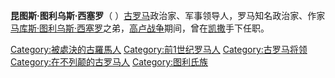 '''昆图斯·图利乌斯·西塞罗'''（{{lang-la|Quintus Tullius Cicero}}  {{bd|前102年||前43年|}}）[[古罗马|古罗马]]政治家、军事领导人，罗马知名政治家、作家[[马库斯·图利乌斯·西塞罗|马库斯·图利乌斯·西塞罗]]之弟，[[高卢战争|高卢战争]]期间，曾在[[凯撒|凯撒]]手下任职。

[[Category:被處決的古羅馬人|Category:被處決的古羅馬人]]
[[Category:前1世纪罗马人|Category:前1世纪罗马人]]
[[Category:古罗马将领|Category:古罗马将领]]
[[Category:在不列颠的古罗马人|Category:在不列颠的古罗马人]]
[[Category:图利氏族|Category:图利氏族]]